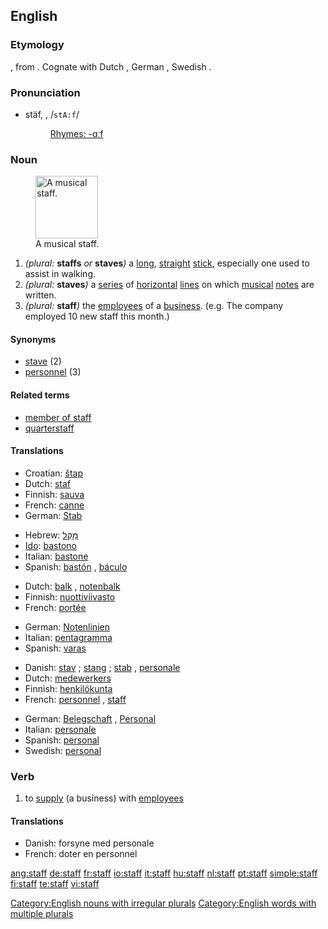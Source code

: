 {{see|Staff}}
==English==

===Etymology===
{{OE.}} {{term|stæf}}, from {{proto|Germanic|staƀoz}}.  Cognate with Dutch {{term|staf}}, German {{term|Stab}}, Swedish {{term|staf}}.

===Pronunciation===
* stäf, {{IPA|/stɑːf/}}, /<tt>stA:f</tt>/
*: [[Rhymes:English:-ɑːf|Rhymes: -ɑːf]]
<!-- is there also an -æf pronunciation? -->

===Noun===
{{en-noun|s|pl2=staves}}
[[Image:Music-staff.png|thumb|right|100px|A musical staff.]]

# ''(plural:'' '''staffs''' ''or'' '''staves''''')''  a [[long]], [[straight]] [[stick]], especially one used to assist in walking.
# ''(plural:'' '''staves''''')'' a [[series]] of [[horizontal]] [[line]]s on which [[music]]al [[note]]s are written.
# ''(plural:'' '''staff''''')'' the [[employee]]s of a [[business]]. (e.g. The company employed 10 new staff this month.)

====Synonyms====
* [[stave]] (2)
* [[personnel]] (3)

====Related terms====
* [[member of staff]]
* [[quarterstaff]]

====Translations====
{{trans-top|a long, straight stick}}
* Croatian: [[štap]] {{m}}
* Dutch: [[:nl:staf|staf]] {{m}}
* Finnish: [[sauva]]
* French: [[canne]] {{f}}
* German: [[Stab]] {{m}}
{{trans-mid}}
* Hebrew: [[מקל|מַקֵּל]] {{m}}
* [[Ido]]: [[bastono]]
* Italian: [[bastone]] {{m}}
* Spanish: [[bastón]] {{m}}, [[báculo]] {{m}}
{{trans-bottom}}

{{trans-top|a series of horizontal lines}}
* Dutch: [[:nl:balk|balk]] {{m}}, [[:nl:notenbalk|notenbalk]] {{m}}
* Finnish: [[nuottiviivasto]]
* French: [[portée]] {{f}}
{{trans-mid}}
* German: [[Notenlinien]] {{f|p}}
* Italian: [[pentagramma]] {{m}}
* Spanish: [[varas]] {{f|p}}
{{trans-bottom}}

{{trans-top|the employees of a business}}
* Danish: [[stav]] {{c}}; [[stang]] {{c}}; [[stab]] {{c}}, [[personale]] {{n}}
* Dutch: [[:nl:medewerkers|medewerkers]] {{m|p}}
* Finnish: [[henkilökunta]]
* French: [[personnel]] {{m}}, [[staff#French|staff]] {{m}}
{{trans-mid}}
* German: [[Belegschaft]] {{f}}, [[Personal]] {{n}}
* Italian: [[personale]] {{m}}
* Spanish: [[personal]] {{m}}
* Swedish: [[personal]]
{{trans-bottom}}

===Verb===
{{en-verb}}

# {{transitive}} to [[supply]] (a business) with [[employee]]s

====Translations====
* Danish: forsyne med personale
* French: doter en personnel

[[Category:English nouns with irregular plurals]]
[[Category:English words with multiple plurals]]

[[ang:staff]]
[[de:staff]]
[[fr:staff]]
[[io:staff]]
[[it:staff]]
[[hu:staff]]
[[nl:staff]]
[[pt:staff]]
[[simple:staff]]
[[fi:staff]]
[[te:staff]]
[[vi:staff]]